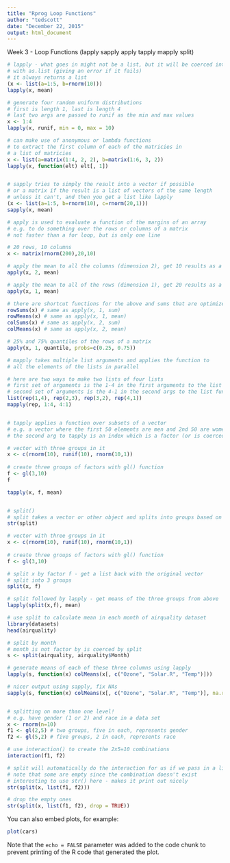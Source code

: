 ```yaml
---
title: "Rprog Loop Functions"
author: "tedscott"
date: "December 22, 2015"
output: html_document
---
```


Week 3 - Loop Functions (lapply sapply apply tapply mapply split)

```r
# lapply - what goes in might not be a list, but it will be coerced into a list
# with as.list (giving an error if it fails)
# it always returns a list
(x <- list(a=1:5, b=rnorm(10)))
lapply(x, mean)

# generate four random uniform distributions
# first is length 1, last is length 4
# last two args are passed to runif as the min and max values
x <- 1:4
lapply(x, runif, min = 0, max = 10)

# can make use of anonymous or lambda functions
# to extract the first column of each of the matricies in
# a list of matricies
x <- list(a=matrix(1:4, 2, 2), b=matrix(1:6, 3, 2))
lapply(x, function(elt) elt[, 1])


# sapply tries to simply the result into a vector if possible
# or a matrix if the result is a list of vectors of the same length
# unless it can't, and then you get a list like lapply
(x <- list(a=1:5, b=rnorm(10), c=rnorm(20,1)))
sapply(x, mean)

# apply is used to evaluate a function of the margins of an array
# e.g. to do something over the rows or columns of a matrix
# not faster than a for loop, but is only one line

# 20 rows, 10 columns
x <- matrix(rnorm(200),20,10) 

# apply the mean to all the columns (dimension 2), get 10 results as a vector
apply(x, 2, mean) 

# apply the mean to all of the rows (dimension 1), get 20 results as a vector
apply(x, 1, mean)

# there are shortcut functions for the above and sums that are optimized
rowSums(x) # same as apply(x, 1, sum)
rowMeans(x) # same as apply(x, 1, mean)
colSums(x) # same as apply(x, 2, sum)
colMeans(x) # same as apply(x, 2, mean)

# 25% and 75% quantiles of the rows of a matrix
apply(x, 1, quantile, probs=c(0.25, 0.75))

# mapply takes multiple list arguments and applies the function to 
# all the elements of the lists in parallel

# here are two ways to make two lists of four lists
# first set of arguments is the 1-4 in the first arguments to the list func
# second set of arguments is the 4-1 in the second args to the list func
list(rep(1,4), rep(2,3), rep(3,2), rep(4,1))
mapply(rep, 1:4, 4:1) 


# tapply applies a function over subsets of a vector
# e.g. a vector where the first 50 elements are men and 2nd 50 are women
# the second arg to tapply is an index which is a factor (or is coerced)

# vector with three groups in it
x <- c(rnorm(10), runif(10), rnorm(10,1))
       
# create three groups of factors with gl() function
f <- gl(3,10)
f

tapply(x, f, mean)


# split()
# split takes a vector or other object and splits into groups based on a factor variable or list of factors
str(split)

# vector with three groups in it
x <- c(rnorm(10), runif(10), rnorm(10,1))
       
# create three groups of factors with gl() function
f <- gl(3,10)

# split x by factor f - get a list back with the original vector
# split into 3 groups
split(x, f)

# split followed by lapply - get means of the three groups from above
lapply(split(x,f), mean)

# use split to calculate mean in each month of airquality dataset
library(datasets)
head(airquality)

# split by month
# month is not factor by is coerced by split
s <- split(airquality, airquality$Month) 

# generate means of each of these three columns using lapply
lapply(s, function(x) colMeans(x[, c("Ozone", "Solar.R", "Temp")]))

# nicer output using sapply, fix NAs
sapply(s, function(x) colMeans(x[, c("Ozone", "Solar.R", "Temp")], na.rm=TRUE))


# splitting on more than one level!
# e.g. have gender (1 or 2) and race in a data set
x <- rnorm(n=10)
f1 <- gl(2,5) # two groups, five in each, represents gender
f2 <- gl(5,2) # five groups, 2 in each, represents race

# use interaction() to create the 2x5=10 combinations
interaction(f1, f2)

# split will automatically do the interaction for us if we pass in a list
# note that some are empty since the combination doesn't exist
# interesting to use str() here - makes it print out nicely
str(split(x, list(f1, f2)))

# drop the empty ones
str(split(x, list(f1, f2), drop = TRUE))

```

You can also embed plots, for example:

```r
plot(cars)
```

Note that the `echo = FALSE` parameter was added to the code chunk to prevent printing of the R code that generated the plot.
